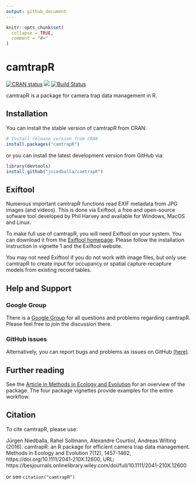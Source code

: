 ```yaml
---
output: github_document
---
```


<!-- README.md is generated from README.Rmd. Please edit that file -->

```r
knitr::opts_chunk$set(
  collapse = TRUE,
  comment = "#>"
)
```

# camtrapR

<!-- badges: start -->
[![CRAN status](https://www.r-pkg.org/badges/version/camtrapR)](https://CRAN.R-project.org/package=camtrapR)
[![](http://cranlogs.r-pkg.org/badges/camtrapR)](https://cran.r-project.org/package=camtrapR)
[![Build Status](https://travis-ci.org/jniedballa/camtrapR.svg?branch=master)](https://travis-ci.org/jniedballa/camtrapR)
<!-- badges: end -->

camtrapR is a package for camera trap data management in R.


## Installation

You can install the stable version of camtrapR from CRAN:

```r
# Install release version from CRAN
install.packages("camtrapR")
```

or you can install the latest development version from GitHub via: 

```r
library(devtools)
install_github("jniedballa/camtrapR")
```

## Exiftool

Numerous important camtrapR functions read EXIF metadata from JPG images (and videos). This is done via Exiftool, a free and open-source sofware tool developed by Phil Harvey and available for Windows, MacOS and Linux.

To make full use of camtrapR, you will need Exiftool on your system. You can download it from the [Exiftool homepage](https://exiftool.org/). Please follow the installation instruction in vignette 1 and the Exiftool website.

You may not need Exiftool if you do not work with image files, but only use camtrapR to create input for occupancy or spatial capture-recapture models from existing record tables.

## Help and Support

### Google Group

There is a [Google Group](https://groups.google.com/forum/#!forum/camtrapr) for all questions and problems regarding camtrapR. Please feel free to join the discussion there.

### GitHub issues

Alternatively, you can report bugs and problems as issues on GitHub [(here)](https://github.com/jniedballa/camtrapR/issues).

## Further reading

See the [Article in Methods in Ecology and Evolution](https://besjournals.onlinelibrary.wiley.com/doi/full/10.1111/2041-210X.12600) for an overview of the package. The four package vignettes provide examples for the entire workflow.

## Citation

To cite camtrapR, please use:

Jürgen Niedballa, Rahel Sollmann, Alexandre Courtiol, Andreas Wilting (2016). camtrapR: an R package for efficient
  camera trap data management. Methods in Ecology and Evolution 7(12), 1457-1462, https://doi.org/10.1111/2041-210X.12600, URL: https://besjournals.onlinelibrary.wiley.com/doi/full/10.1111/2041-210X.12600

or see `citation("camtrapR")`